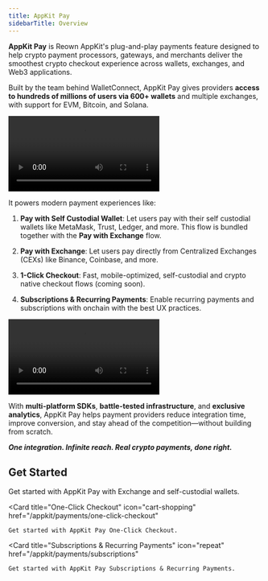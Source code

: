 ```yaml
---
title: AppKit Pay
sidebarTitle: Overview
---
```


**AppKit Pay** is Reown AppKit's plug-and-play payments feature designed to help crypto payment processors, gateways, and merchants deliver the smoothest crypto checkout experience across wallets, exchanges, and Web3 applications.

Built by the team behind WalletConnect, AppKit Pay gives providers **access to hundreds of millions of users via 600+ wallets** and multiple exchanges, with support for EVM, Bitcoin, and Solana. 

<Frame caption="AppKit Pay Demo">
<video
  controls
  autoPlay
  loop
  src="/images/appkit-pay-with-exchange.mp4"
></video>
</Frame>

It powers modern payment experiences like:

1. **Pay with Self Custodial Wallet**: Let users pay with their self custodial wallets like MetaMask, Trust, Ledger, and more. This flow is bundled together with the **Pay with Exchange** flow.

2. **Pay with Exchange**: Let users pay directly from Centralized Exchanges (CEXs) like Binance, Coinbase, and more.

3. **1-Click Checkout**: Fast, mobile-optimized, self-custodial and crypto native checkout flows (coming soon).

3. **Subscriptions & Recurring Payments**: Enable recurring payments and subscriptions with onchain with the best UX practices.

<Frame caption="AppKit Pay with Self Custodial Wallet Demo">
<video
  controls
  autoPlay
  loop
  src="/images/appkit-self-checkout.mp4"
></video>
</Frame>

With **multi-platform SDKs**, **battle-tested infrastructure**, and **exclusive analytics**, AppKit Pay helps payment providers reduce integration time, improve conversion, and stay ahead of the competition—without building from scratch.

***One integration. Infinite reach. Real crypto payments, done right.***

## Get Started

<CardGroup cols={3}>
  <Card title="Pay with Exchange" icon="money-check-dollar" href="/appkit/payments/pay-with-exchange">
    Get started with AppKit Pay with Exchange and self-custodial wallets.
  </Card>

  <Card
    title="One-Click Checkout"
    icon="cart-shopping"
    href="/appkit/payments/one-click-checkout"
  >
    Get started with AppKit Pay One-Click Checkout.
  </Card>

  <Card
    title="Subscriptions & Recurring Payments"
    icon="repeat"
    href="/appkit/payments/subscriptions"
  >
    Get started with AppKit Pay Subscriptions & Recurring Payments.
  </Card>
</CardGroup>
